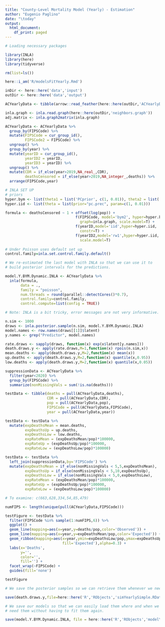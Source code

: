 ```yaml
---
title: "County-Level Mortality Model (Yearly) - Estimation"
author: "Eugenio Paglino"
date: "\today"
output:
  html_document:
    df_print: paged
---
```


```r

# Loading necessary packages

library(INLA)
library(here)
library(tidyverse)

```

```r

rm(list=ls())

here::i_am('R/modelsFitYearly.Rmd')

inDir <- here::here('data','input')
outDir <- here::here('data','output')

```

```r

ACYearlyData <- tibble(arrow::read_feather(here::here(outDir,'ACYearlyData.feather')))

```

```r

inla.graph <- inla.read.graph(here::here(outDir,'neighbors.graph'))
adj.matrix <- inla.graph2matrix(inla.graph)

```

```r

ACYearlyData <- ACYearlyData %>%
  group_by(FIPSCode) %>%
  mutate(FIPSCode = cur_group_id(),
         FIPSCode2 = FIPSCode) %>%
  ungroup() %>%
  group_by(year) %>%
  mutate(yearID = cur_group_id(),
         yearID2 = yearID,
         yearID3 = yearID) %>%
  ungroup() %>%
  mutate(CDR = if_else(year>2019,NA_real_,CDR),
         deathsCensored = if_else(year>2019,NA_integer_,deaths)) %>%
  arrange(FIPSCode,year)

```

```r

# INLA SET UP
# priors
hyper.bym <- list(theta1 = list('PCprior', c(1, 0.01)), theta2 = list('PCprior', c(0.5, 0.5)))
hyper.iid <- list(theta = list(prior="pc.prec", param=c(1, 0.01)))

formula <- deathsCensored ~ 1 + offset(log(pop)) + 
                                f(FIPSCode, model='bym2', hyper=hyper.bym, 
                                  graph=inla.graph, scale.model=T) +
                                f(yearID,model='iid',hyper=hyper.iid,
                                  constr=T) +
                                f(yearID2,model='rw1',hyper=hyper.iid,
                                  scale.model=T)
                                
# Under Poisson uses default set up
control.family=inla.set.control.family.default()

```

```r

# We re-estimated the last model with INLA so that we can use it to 
# build posterior intervals for the predictions.

model.Y.BYM.Dynamic.INLA <- ACYearlyData %>%
  inla(formula,
       data = .,
       family = "poisson",
       num.threads = round(parallel::detectCores()*0.7),
       control.family=control.family,
       control.compute=list(config = TRUE))

# Note: INLA is a bit tricky, error messages are not very informative.

```

```r

n.sim <- 1000
draws <- inla.posterior.sample(n.sim, model.Y.BYM.Dynamic.INLA)
model.names <- row.names(draws[[1]]$latent)
y.names <- grep("Predictor", model.names)

rate.draws <- sapply(draws, function(x) exp(x$latent[y.names]))
death.draws.y <- apply(rate.draws,M=1,function(x) rpois(n.sim,x))
mean.deaths <- apply(death.draws.y,M=2,function(x) mean(x))
up.deaths <- apply(death.draws.y,M=2,function(x) quantile(x,0.95))
low.deaths <- apply(death.draws.y,M=2,function(x) quantile(x,0.05))

```

```r

suppressionData <- ACYearlyData %>%
  filter(year<2020) %>%
  group_by(FIPSCode) %>%
  summarize(nonMissingVals = sum(!is.na(deaths)))

```

```r

testData <- tibble(deaths = pull(ACYearlyData,deaths),
                   CDR = pull(ACYearlyData,CDR),
                   pop = pull(ACYearlyData,pop),
                   FIPSCode = pull(ACYearlyData,FIPSCode),
                   year = pull(ACYearlyData,year))

testData <- testData %>% 
  mutate(expDeathsMean = mean.deaths,
         expDeathsUp = up.deaths,
         expDeathsLow = low.deaths,
         expRateMean = (expDeathsMean/pop)*100000,
         expRateUp = (expDeathsUp/pop)*100000,
         expRateLow = (expDeathsLow/pop)*100000)

testData <- testData %>%
  left_join(suppressionData,by='FIPSCode') %>%
  mutate(expDeathsMean = if_else(nonMissingVals < 5,5,expDeathsMean),
         expDeathsUp = if_else(nonMissingVals < 5,10,expDeathsUp),
         expDeathsLow = if_else(nonMissingVals < 5,0,expDeathsLow),
         expRateMean = (expDeathsMean/pop)*100000,
         expRateUp = (expDeathsUp/pop)*100000,
         expRateLow = (expDeathsLow/pop)*100000)

```

```r

# To examine: c(663,628,334,54,85,479)

numFIPS <- length(unique(pull(ACYearlyData,FIPSCode)))

testFigure <- testData %>%
  filter(FIPSCode %in% sample(1:numFIPS,6)) %>%
  ggplot() +
  geom_line(mapping=aes(x=year,y=deaths/pop,color='Observed')) +
  geom_line(mapping=aes(x=year,y=expDeathsMean/pop,color='Expected')) +
  geom_ribbon(mapping=aes(x=year,ymin=expDeathsLow/pop,ymax=expDeathsUp/pop,
                          fill='Expected'),alpha=0.3) +
  labs(x='Deaths',
       y='',
       color='',
       fill='') +
  facet_wrap(~FIPSCode) +
  guides(fill='none')

testFigure

```

```r
# We save the posterior samples so we can retrieve them whenever we need

save(death.draws.y,file=here::here('R','RObjects','simYearlySimple.RData'))

```

```r

# We save our models so that we can easily load them where and when we
# need them without having to fit them again.

save(model.Y.BYM.Dynamic.INLA, file = here::here('R','RObjects','modelYBYMDynamicINLA.RData'))

```

